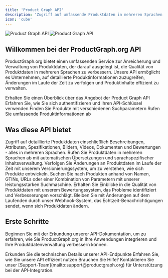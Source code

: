 ```yaml
---
title: 'Product Graph API'
description: 'Zugriff auf umfassende Produktdaten in mehreren Sprachen mit unserer leistungsstarken API'
icon: 'cube'
---
```


<img
  className="block dark:hidden"
  src="/images/hero-light.jpeg"
  alt="Product Graph API"
/>
<img
  className="hidden dark:block"
  src="/images/hero-dark.jpeg"
  alt="Product Graph API"
/>

## Willkommen bei der ProductGraph.org API

ProductGraph.org bietet einen umfassenden Service zur Anreicherung und Verwaltung von Produktdaten, der darauf ausgelegt ist, die Qualität von Produktdaten in mehreren Sprachen zu verbessern. Unsere API ermöglicht es Unternehmen, auf detaillierte Produktinformationen zuzugreifen, Änderungen im Laufe der Zeit zu verfolgen und Produktinhalte effizient zu verwalten.

<CardGroup cols={2}>
  <Card
    title="Schnellstart"
    icon="rocket"
    href="/de/product-graph/overview"
  >
    Erhalten Sie einen Überblick über das Angebot der Product Graph API
  </Card>
  <Card
    title="Authentifizierung"
    icon="key"
    href="/de/product-graph/authentication"
  >
    Erfahren Sie, wie Sie sich authentifizieren und Ihren API-Schlüssel verwenden
  </Card>
  <Card
    title="Such-API"
    icon="magnifying-glass"
    href="/de/product-graph/search"
  >
    Finden Sie Produkte mit verschiedenen Suchparametern
  </Card>
  <Card
    title="Produktdaten"
    icon="cube"
    href="/de/product-graph/product-data"
  >
    Rufen Sie umfassende Produktinformationen ab
  </Card>
</CardGroup>

## Was diese API bietet

<Accordion title="Umfassende Produktinformationen">
  Zugriff auf detaillierte Produktdaten einschließlich Beschreibungen, Attributen, Spezifikationen, Bildern, Videos, Dokumenten und Bewertungen - alles in mehreren Sprachen.
</Accordion>

<Accordion title="Mehrsprachige Unterstützung">
  Rufen Sie Produktdaten in mehreren Sprachen ab mit automatischen Übersetzungen und sprachspezifischer Inhaltsverwaltung.
</Accordion>

<Accordion title="Historische Datenverfolgung">
  Verfolgen Sie Änderungen an Produktdaten im Laufe der Zeit mit unserem Versionierungssystem, um zu verstehen, wie sich Produkte entwickeln.
</Accordion>

<Accordion title="Erweiterte Suchfunktionen">
  Suchen Sie nach Produkten anhand von Namen, GTINs, URLs oder einer Kombination von Parametern mit unserer leistungsstarken Suchmaschine.
</Accordion>

<Accordion title="Datenqualitätsbewertung">
  Erhalten Sie Einblicke in die Qualität von Produktdaten mit unserem Bewertungssystem, das Probleme identifiziert und Verbesserungen vorschlägt.
</Accordion>

<Accordion title="Echtzeit-Benachrichtigungen">
  Bleiben Sie mit Änderungen auf dem Laufenden durch unser Webhook-System, das Echtzeit-Benachrichtigungen sendet, wenn sich Produktdaten ändern.
</Accordion>

## Erste Schritte

Beginnen Sie mit der Erkundung unserer API-Dokumentation, um zu erfahren, wie Sie ProductGraph.org in Ihre Anwendungen integrieren und Ihre Produktdatenverwaltung verbessern können.

<CardGroup cols={2}>
  <Card
    title="API-Referenz"
    icon="code"
    href="/de/api-reference/introduction"
  >
    Erkunden Sie die technischen Details unserer API-Endpunkte
  </Card>
  <Card
    title="Best Practices"
    icon="lightbulb"
    href="/de/product-graph/best-practices"
  >
    Erfahren Sie, wie Sie unsere API effizient nutzen
  </Card>
</CardGroup>

<Note>
Brauchen Sie Hilfe? Kontaktieren Sie unser [Support-Team](mailto:support@productgraph.org) für Unterstützung bei der API-Integration.
</Note>
